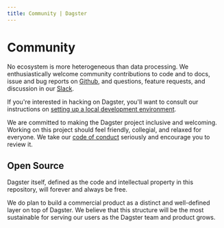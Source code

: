 ```yaml
---
title: Community | Dagster
---
```


# Community

No ecosystem is more heterogeneous than data processing. We enthusiastically welcome community contributions to code and to docs, issue and bug reports on [Github](https://www.github.com/dagster-io/dagster/), and questions, feature requests, and discussion in our [Slack](https://dagster.io/slack).

If you're interested in hacking on Dagster, you'll want to consult our instructions on [setting up a local development environment](/community/contributing).

We are committed to making the Dagster project inclusive and welcoming. Working on this project should feel friendly, collegial, and relaxed for everyone. We take our [code of conduct](/community/code-of-conduct) seriously and encourage you to review it.

## Open Source

Dagster itself, defined as the code and intellectual property in this repository, will forever and always be free.

We do plan to build a commercial product as a distinct and well-defined layer on top of Dagster. We believe that this structure will be the most sustainable for serving our users as the Dagster team and product grows.
